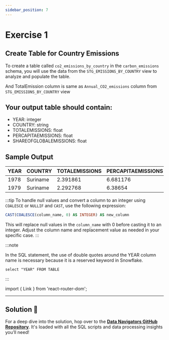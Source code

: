 ```yaml
---
sidebar_position: 7
---
```


# Exercise 1 

## Create Table for Country Emissions

To create a table called `co2_emissions_by_country` in the `carbon_emissions` schema, you will use the data from the `STG_EMISSIONS_BY_COUNTRY` view to analyze and populate the table.

And TotalEmission column is same as `Annual_CO2_emissions` column from `STG_EMISSIONS_BY_COUNTRY` view

## Your output table should contain:
- YEAR: integer
- COUNTRY: string
- TOTALEMISSIONS: float
- PERCAPITAEMISSIONS: float
- SHAREOFGLOBALEMISSIONS: float
## Sample Output 

| YEAR | COUNTRY  | TOTALEMISSIONS | PERCAPITAEMISSIONS | SHAREOFGLOBALEMISSIONS |
|------|----------|----------------|--------------------|-----------------------|
| 1978 | Suriname |     2.391861   |     6.681176       |        0.012616       |
| 1979 | Suriname |     2.292768   |     6.38654        |        0.011779       |



:::tip
To handle null values and convert a column to an integer using `COALESCE` or `NULLIF` and `CAST`, use the following expression:

```sql
CAST(COALESCE(column_name, 0) AS INTEGER) AS new_column
```

This will replace null values in the `column_name` with 0 before casting it to an integer. Adjust the column name and replacement value as needed in your specific case.
:::


:::note

In the SQL statement, the use of double quotes around the YEAR column name is necessary because it is a reserved keyword in Snowflake. 

``` select "YEAR" FROM TABLE ```

:::


import { Link } from 'react-router-dom';

---

## Solution 🚀

For a deep dive into the solution, hop over to the **[Data Navigators GitHub Repository](https://github.com/Data-Navigators/Data_Processing/tree/main/SQL)**. It's loaded with all the SQL scripts and data processing insights you’ll need!